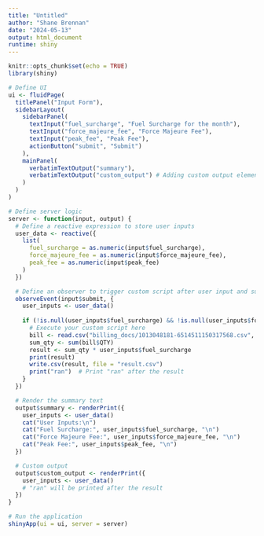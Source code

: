 ```yaml
---
title: "Untitled"
author: "Shane Brennan"
date: "2024-05-13"
output: html_document
runtime: shiny
---
```


```r
knitr::opts_chunk$set(echo = TRUE)
library(shiny)

# Define UI
ui <- fluidPage(
  titlePanel("Input Form"),
  sidebarLayout(
    sidebarPanel(
      textInput("fuel_surcharge", "Fuel Surcharge for the month"),
      textInput("force_majeure_fee", "Force Majeure Fee"),
      textInput("peak_fee", "Peak Fee"),
      actionButton("submit", "Submit")
    ),
    mainPanel(
      verbatimTextOutput("summary"),
      verbatimTextOutput("custom_output") # Adding custom output element
    )
  )
)

# Define server logic
server <- function(input, output) {
  # Define a reactive expression to store user inputs
  user_data <- reactive({
    list(
      fuel_surcharge = as.numeric(input$fuel_surcharge),
      force_majeure_fee = as.numeric(input$force_majeure_fee),
      peak_fee = as.numeric(input$peak_fee)
    )
  })

  # Define an observer to trigger custom script after user input and summary rendering
  observeEvent(input$submit, {
    user_inputs <- user_data()
    
    if (!is.null(user_inputs$fuel_surcharge) && !is.null(user_inputs$force_majeure_fee) && !is.null(user_inputs$peak_fee)) {
      # Execute your custom script here
      bill <- read.csv("billing_docs/1013048181-6514511150317568.csv", head=TRUE, sep=",")  # 17 - 28 feb
      sum_qty <- sum(bill$QTY)
      result <- sum_qty * user_inputs$fuel_surcharge
      print(result)
      write.csv(result, file = "result.csv")
      print("ran")  # Print "ran" after the result
    }
  })

  # Render the summary text
  output$summary <- renderPrint({
    user_inputs <- user_data()
    cat("User Inputs:\n")
    cat("Fuel Surcharge:", user_inputs$fuel_surcharge, "\n")
    cat("Force Majeure Fee:", user_inputs$force_majeure_fee, "\n")
    cat("Peak Fee:", user_inputs$peak_fee, "\n")
  })

  # Custom output
  output$custom_output <- renderPrint({
    user_inputs <- user_data()
    # "ran" will be printed after the result
  })
}

# Run the application
shinyApp(ui = ui, server = server)
```